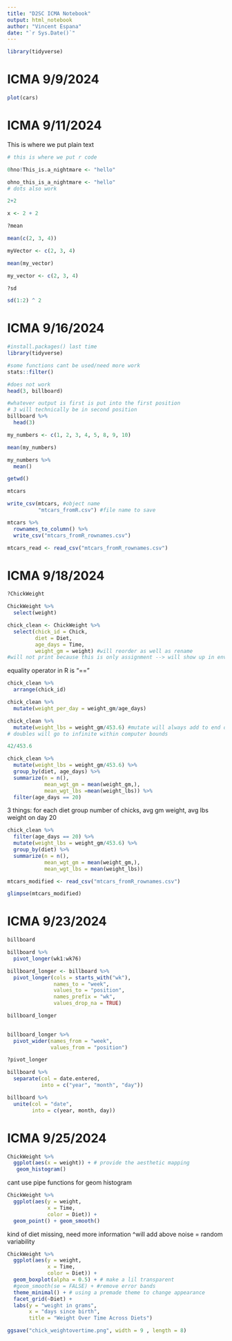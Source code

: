 ```yaml
---
title: "D2SC ICMA Notebook"
output: html_notebook
author: "Vincent Espana"
date: "`r Sys.Date()`"
---
```


```r
library(tidyverse)
```


# ICMA 9/9/2024 

```r
plot(cars)
```

# ICMA 9/11/2024

This is where we put plain text

```r
# this is where we put r code
```

```r
0hno!This_is.a_nightmare <- "hello"
```

```r
ohno_this_is_a_nightmare <- "hello"
# dots also work
```

```r
2+2
```
```r
x <- 2 + 2
```

```r
?mean
```

```r
mean(c(2, 3, 4))
```

```r
myVector <- c(2, 3, 4)
```

```r
mean(my_vector)
```
```r
my_vector <- c(2, 3, 4)
```

```r
?sd
```

```r
sd(1:2) ^ 2
```
# ICMA 9/16/2024

```r
#install.packages() last time
library(tidyverse)
```

```r
#some functions cant be used/need more work
stats::filter()
```

```r
#does not work
head(3, billboard)
```


```r
#whatever output is first is put into the first position
# 3 will technically be in second position
billboard %>%
  head(3)
```

```r
my_numbers <- c(1, 2, 3, 4, 5, 8, 9, 10)
```

```r
mean(my_numbers)
```
```r
my_numbers %>%
  mean()
```
```r
getwd()
```

```r
mtcars
```

```r
write_csv(mtcars, #object name
          "mtcars_fromR.csv") #file name to save

```

```r
mtcars %>%
  rownames_to_column() %>%
  write_csv("mtcars_fromR_rownames.csv")
```

```r
mtcars_read <- read_csv("mtcars_fromR_rownames.csv")
```
# ICMA 9/18/2024

```r
?ChickWeight
```

```r
ChickWeight %>%
  select(weight)
```

```r
chick_clean <- ChickWeight %>%
  select(chick_id = Chick,
         diet = Diet,
         age_days = Time,
         weight_gm = weight) #will reorder as well as rename
#will not print because this is only assignment --> will show up in environment
```

equality operator in R is "=="

```r
chick_clean %>%
  arrange(chick_id)
```

```r
chick_clean %>%
  mutate(weight_per_day = weight_gm/age_days)
```

```r
chick_clean %>%
  mutate(weight_lbs = weight_gm/453.6) #mutate will always add to end of dataset 
# doubles will go to infinite within computer bounds

```

```r
42/453.6
```
```r
chick_clean %>%
  mutate(weight_lbs = weight_gm/453.6) %>%
  group_by(diet, age_days) %>%
  summarize(n = n(),
            mean_wgt_gm = mean(weight_gm,),
            mean_wgt_lbs =mean(weight_lbs)) %>%
  filter(age_days == 20)
```

3 things:
for each diet group
number of chicks, avg gm weight, avg lbs weight
on day 20

```r
chick_clean %>%
  filter(age_days == 20) %>%
  mutate(weight_lbs = weight_gm/453.6) %>%
  group_by(diet) %>%
  summarize(n = n(),
            mean_wgt_gm = mean(weight_gm,),
            mean_wgt_lbs = mean(weight_lbs))
```

```r
mtcars_modified <- read_csv("mtcars_fromR_rownames.csv")
```

```r
glimpse(mtcars_modified)
```
# ICMA 9/23/2024

```r
billboard
```

```r
billboard %>% 
  pivot_longer(wk1:wk76)
```

```r
billboard_longer <- billboard %>%
  pivot_longer(cols = starts_with("wk"), 
               names_to = "week",
               values_to = "position",
               names_prefix = "wk",
               values_drop_na = TRUE)

billboard_longer
  
```

```r
billboard_longer %>% 
  pivot_wider(names_from = "week", 
              values_from = "position")
```

```r
?pivot_longer
```

```r
billboard %>% 
  separate(col = date.entered,
           into = c("year", "month", "day"))
```

```r
billboard %>%
  unite(col = "date",
        into = c(year, month, day))
```

# ICMA 9/25/2024

```r
ChickWeight %>%
  ggplot(aes(x = weight)) + # provide the aesthetic mapping 
   geom_histogram()
```

cant use pipe functions for geom histogram

```r
ChickWeight %>%
  ggplot(aes(y = weight,
             x = Time,
             color = Diet)) +
  geom_point() + geom_smooth()
```
kind of diet missing, need more information ^will add above
noise = random variability

```r

ChickWeight %>%
  ggplot(aes(y = weight,
             x = Time,
             color = Diet)) +
  geom_boxplot(alpha = 0.5) + # make a lil transparent
  #geom_smooth(se = FALSE) + #remove error bands
  theme_minimal() + # using a premade theme to change appearance
  facet_grid(~Diet) +
  labs(y = "weight in grams", 
       x = "days since birth",
       title = "Weight Over Time Across Diets")  

ggsave("chick_weightovertime.png", width = 9 , length = 8)
```

